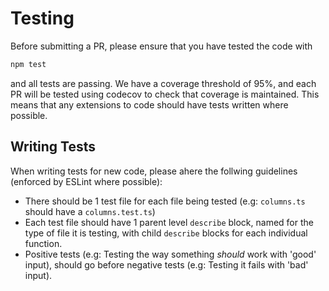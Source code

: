 # Testing

Before submitting a PR, please ensure that you have tested the code with

```sh
npm test
```

and all tests are passing. We have a coverage threshold of 95%, and each PR will be tested using
codecov to check that coverage is maintained. This means that any extensions to code should have
tests written where possible.

## Writing Tests

When writing tests for new code, please ahere the follwing guidelines (enforced by ESLint where
possible):

- There should be 1 test file for each file being tested (e.g: `columns.ts` should have a
  `columns.test.ts`)
- Each test file should have 1 parent level `describe` block, named for the type of file it is
  testing, with child `describe` blocks for each individual function.
- Positive tests (e.g: Testing the way something _should_ work with 'good' input), should go before
  negative tests (e.g: Testing it fails with 'bad' input).
